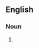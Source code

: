 {{also|powerbroker|power broker}}
==English==

===Noun===
{{en-noun|head=[[power]]-[[broker]]}}

# {{alternative spelling of|en|power broker}}